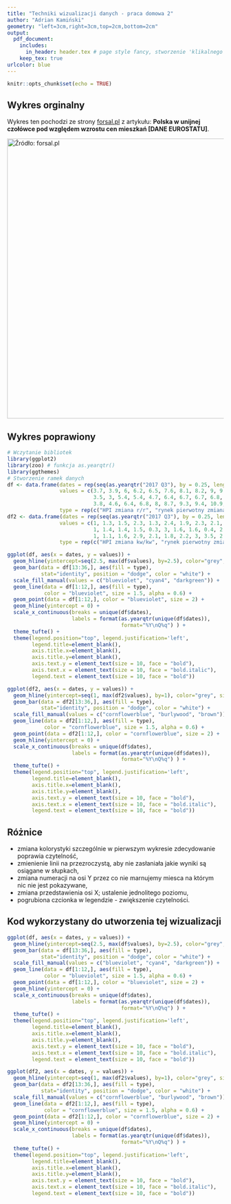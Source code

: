 ---
title: "Techniki wizualizacji danych - praca domowa 2"
author: "Adrian Kamiński"
geometry: "left=3cm,right=3cm,top=2cm,bottom=2cm"
output:
  pdf_document:
    includes:
      in_header: header.tex # page style fancy, stworzenie 'klikalnego spisu tresci' na dole kazdej strony
    keep_tex: true
urlcolor: blue
---


```{r setup, include=FALSE}
knitr::opts_chunk$set(echo = TRUE)
```

## Wykres orginalny
Wykres ten pochodzi ze strony [forsal.pl](https://forsal.pl/nieruchomosci/mieszkania/artykuly/7847560,ceny-mieszkan-drugi-kwartal-2020-dane-eurostatu-polska-unia-europejska.html) z artykułu: **Polska w unijnej czołówce pod względem wzrostu cen mieszkań [DANE EUROSTATU]**.



![Źródło: [forsal.pl](https://forsal.pl/nieruchomosci/mieszkania/artykuly/7847560,ceny-mieszkan-drugi-kwartal-2020-dane-eurostatu-polska-unia-europejska.html)](original.jpg){width=650px}\label{ref1}  <!-- stworzenie odnosnika -->

\newpage

## Wykres poprawiony


```{r echo=FALSE, message=FALSE, warning=FALSE}
# Wczytanie bibliotek
library(ggplot2) 
library(zoo) # funkcja as.yearqtr()
library(ggthemes)
# Stworzenie ramek danych
df <- data.frame(dates = rep(seq(as.yearqtr("2017 Q3"), by = 0.25, length.out = 12), 3),
                 values = c(3.7, 3.9, 6, 6.2, 6.5, 7.6, 8.1, 8.2, 9, 9.4, 11.3, 10.9,
                            3.5, 3, 5.4, 5.4, 4.7, 6.4, 6.7, 6.7, 6.8, 6.6, 6.5, 5.3,
                            3.8, 4.6, 6.4, 6.8, 8, 8.7, 9.3, 9.4, 10.9, 12, 15.1, 15.4), 
                 type = rep(c("HPI zmiana r/r", "rynek pierwotny zmiana r/r", "rynek wtórny zmiana r/r"), each = 12))
df2 <- data.frame(dates = rep(seq(as.yearqtr("2017 Q3"), by = 0.25, length.out = 12), 3),
                 values = c(1, 1.3, 1.5, 2.3, 1.3, 2.4, 1.9, 2.3, 2.1, 2.8, 3.6, 2, 
                            1, 1.4, 1.4, 1.5, 0.3, 3, 1.6, 1.6, 0.4, 2.8, 1.6, 0.4,
                            1, 1.1, 1.6, 2.9, 2.1, 1.8, 2.2, 3, 3.5, 2.8, 5.1, 3.2), 
                 type = rep(c("HPI zmiana kw/kw", "rynek pierwotny zmiana kw/kw", "rynek wtórny zmiana kw/kw"), each = 12))
```

```{r echo=F, message=FALSE, warning=FALSE, fig.height=4}
ggplot(df, aes(x = dates, y = values)) + 
  geom_hline(yintercept=seq(2.5, max(df$values), by=2.5), color="grey", size=0.5) +
  geom_bar(data = df[13:36,], aes(fill = type),
           stat="identity", position = "dodge", color = "white") + 
  scale_fill_manual(values = c("blueviolet", "cyan4", "darkgreen")) +
  geom_line(data = df[1:12,], aes(fill = type),
            color = "blueviolet", size = 1.5, alpha = 0.6) + 
  geom_point(data = df[1:12,], color = "blueviolet", size = 2) +
  geom_hline(yintercept = 0) + 
  scale_x_continuous(breaks = unique(df$dates),
                     labels = format(as.yearqtr(unique(df$dates)),
                                     format="%Y\nQ%q") ) + 
  theme_tufte() + 
  theme(legend.position="top", legend.justification='left',
        legend.title=element_blank(),
        axis.title.x=element_blank(),
        axis.title.y=element_blank(),
        axis.text.y = element_text(size = 10, face = "bold"),
        axis.text.x = element_text(size = 10, face = "bold.italic"),
        legend.text = element_text(size = 10, face = "bold"))

```
\label{ref2}  <!-- stworzenie odnosnika -->
```{r echo=F, message=FALSE, warning=FALSE, fig.height=4}
ggplot(df2, aes(x = dates, y = values)) + 
  geom_hline(yintercept=seq(1, max(df2$values), by=1), color="grey", size=0.5) +
  geom_bar(data = df2[13:36,], aes(fill = type),
           stat="identity", position = "dodge", color = "white") + 
  scale_fill_manual(values = c("cornflowerblue", "burlywood", "brown")) +
  geom_line(data = df2[1:12,], aes(fill = type),
            color = "cornflowerblue", size = 1.5, alpha = 0.6) + 
  geom_point(data = df2[1:12,], color = "cornflowerblue", size = 2) +
  geom_hline(yintercept = 0) + 
  scale_x_continuous(breaks = unique(df$dates), 
                     labels = format(as.yearqtr(unique(df$dates)), 
                                     format="%Y\nQ%q") ) + 
  theme_tufte() + 
  theme(legend.position="top", legend.justification='left',
        legend.title=element_blank(),
        axis.title.x=element_blank(),
        axis.title.y=element_blank(),
        axis.text.y = element_text(size = 10, face = "bold"),
        axis.text.x = element_text(size = 10, face = "bold.italic"),
        legend.text = element_text(size = 10, face = "bold"))
```

\newpage

## Różnice 
\label{ref3} <!-- stworzenie odnosnika -->

* zmiana kolorystyki szczególnie w pierwszym wykresie zdecydowanie poprawia czytelność,
* zmienienie linii na przezroczystą, aby nie zasłaniała jakie wyniki są osiągane w słupkach,
* zmiana numeracji na osi Y przez co nie marnujemy miesca na którym nic nie jest pokazywane,
* zmiana przedstawienia osi X; ustalenie jednolitego poziomu, 
* pogrubiona czcionka w legendzie - zwiększenie czytelności.

## Kod wykorzystany do utworzenia tej wizualizacji

```{r eval=FALSE, echo = TRUE}
ggplot(df, aes(x = dates, y = values)) + 
  geom_hline(yintercept=seq(2.5, max(df$values), by=2.5), color="grey", size=0.5) +
  geom_bar(data = df[13:36,], aes(fill = type),
           stat="identity", position = "dodge", color = "white") + 
  scale_fill_manual(values = c("blueviolet", "cyan4", "darkgreen")) +
  geom_line(data = df[1:12,], aes(fill = type),
            color = "blueviolet", size = 1.5, alpha = 0.6) + 
  geom_point(data = df[1:12,], color = "blueviolet", size = 2) +
  geom_hline(yintercept = 0) + 
  scale_x_continuous(breaks = unique(df$dates),
                     labels = format(as.yearqtr(unique(df$dates)),
                                     format="%Y\nQ%q") ) + 
  theme_tufte() + 
  theme(legend.position="top", legend.justification='left',
        legend.title=element_blank(),
        axis.title.x=element_blank(),
        axis.title.y=element_blank(),
        axis.text.y = element_text(size = 10, face = "bold"),
        axis.text.x = element_text(size = 10, face = "bold.italic"),
        legend.text = element_text(size = 10, face = "bold"))

ggplot(df2, aes(x = dates, y = values)) + 
  geom_hline(yintercept=seq(1, max(df2$values), by=1), color="grey", size=0.5) +
  geom_bar(data = df2[13:36,], aes(fill = type),
           stat="identity", position = "dodge", color = "white") + 
  scale_fill_manual(values = c("cornflowerblue", "burlywood", "brown")) +
  geom_line(data = df2[1:12,], aes(fill = type),
            color = "cornflowerblue", size = 1.5, alpha = 0.6) + 
  geom_point(data = df2[1:12,], color = "cornflowerblue", size = 2) +
  geom_hline(yintercept = 0) + 
  scale_x_continuous(breaks = unique(df$dates), 
                     labels = format(as.yearqtr(unique(df$dates)), 
                                     format="%Y\nQ%q") ) + 
  theme_tufte() + 
  theme(legend.position="top", legend.justification='left',
        legend.title=element_blank(),
        axis.title.x=element_blank(),
        axis.title.y=element_blank(),
        axis.text.y = element_text(size = 10, face = "bold"),
        axis.text.x = element_text(size = 10, face = "bold.italic"),
        legend.text = element_text(size = 10, face = "bold"))
```

